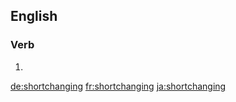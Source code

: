 ==English==

===Verb===
{{head|en}}

# {{present participle of|shortchange|lang=en}}

[[de:shortchanging]]
[[fr:shortchanging]]
[[ja:shortchanging]]